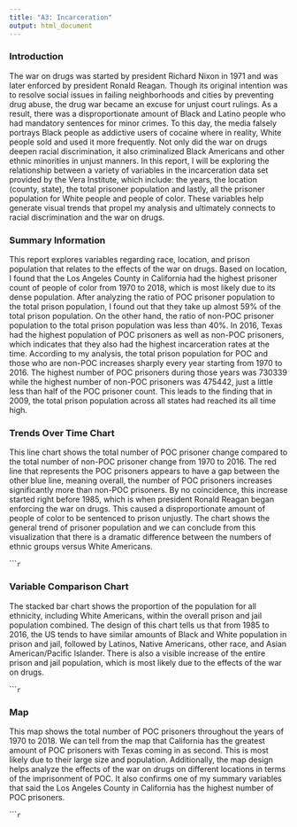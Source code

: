 ```yaml
---
title: "A3: Incarceration"
output: html_document
---
```




### Introduction 

The war on drugs was started by president Richard Nixon in 1971 and was later enforced by president Ronald Reagan. Though its original intention was to resolve social issues in failing neighborhoods and cities by preventing drug abuse, the drug war became an excuse for unjust court rulings. As a result, there was a disproportionate amount of Black and Latino people who had mandatory sentences for minor crimes. To this day, the media falsely portrays Black people as addictive users of cocaine where in reality, White people sold and used it more frequently. Not only did the war on drugs deepen racial discrimination, it also criminalized Black Americans and other ethnic minorities in unjust manners. In this report, I will be exploring the relationship between a variety of variables in the incarceration data set provided by the Vera Institute, which include: the years, the location (county, state), the total prisoner population and lastly, all the prisoner population for White people and people of color. These variables help generate visual trends that propel my analysis and ultimately connects to racial discrimination and the war on drugs. 


### Summary Information 

This report explores variables regarding race, location, and prison population that relates to the effects of the war on drugs. Based on location, I found that the Los Angeles County in California had the highest prisoner count of people of color from 1970 to 2018, which is most likely due to its dense population. After analyzing the ratio of POC prisoner population to the total prison population, I found out that they take up almost 59% of the total prison population. On the other hand, the ratio of non-POC prisoner population to the total prison population was less than 40%. In 2016, Texas had the highest population of POC prisoners as well as non-POC prisoners, which indicates that they also had the highest incarceration rates at the time. According to my analysis, the total prison population for POC and those who are non-POC increases sharply every year starting from 1970 to 2016. The highest number of POC prisoners during those years was 730339 while the highest number of non-POC prisoners was 475442, just a little less than half of the POC prisoner count. This leads to the finding that in 2009, the total prison population across all states had reached its all time high. 


### Trends Over Time Chart

This line chart shows the total number of POC prisoner change compared to the total number of non-POC prisoner change from 1970 to 2016. The red line that represents the POC prisoners appears to have a gap between the other blue line, meaning overall, the number of POC prisoners increases significantly more than non-POC prisoners. By no coincidence, this increase started right before 1985, which is when president Ronald Reagan began enforcing the war on drugs. This caused a disproportionate amount of people of color to be sentenced to prison unjustly. The chart shows the general trend of prisoner population and we can conclude from this visualization that there is a dramatic difference between the numbers of ethnic groups versus White Americans. 


``````r
```

### Variable Comparison Chart

The stacked bar chart shows the proportion of the population for all ethnicity, including White Americans, within the overall prison and jail population combined. The design of this chart tells us that from 1985 to 2016, the US tends to have similar amounts of Black and White population in prison and jail, followed by Latinos, Native Americans, other race, and Asian American/Pacific Islander. There is also a visible increase of the entire prison and jail population, which is most likely due to the effects of the war on drugs. 


``````r
```

### Map

This map shows the total number of POC prisoners throughout the years of 1970 to 2018. We can tell from the map that California has the greatest amount of POC prisoners with Texas coming in as second. This is most likely due to their large size and population. Additionally, the map design helps analyze the effects of the war on drugs on different locations in terms of the imprisonment of POC. It also confirms one of my summary variables that said the Los Angeles County in California has the highest number of POC prisoners. 


``````r
```